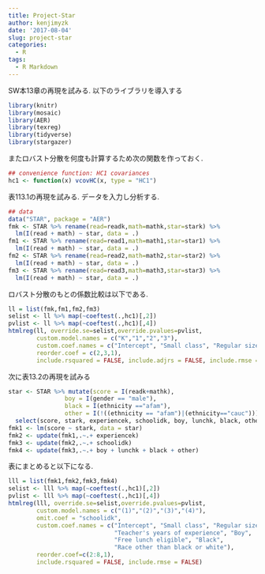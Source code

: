 ```yaml
---
title: Project-Star
author: kenjimyzk
date: '2017-08-04'
slug: project-star
categories:
  - R
tags:
  - R Markdown
---
```


SW本13章の再現を試みる. 以下のライブラリを導入する
```r
library(knitr)
library(mosaic)
library(AER)
library(texreg)
library(tidyverse)
library(stargazer)
```

またロバスト分散を何度も計算するため次の関数を作っておく.
```r
## convenience function: HC1 covariances
hc1 <- function(x) vcovHC(x, type = "HC1")
```

表113.1の再現を試みる. データを入力し分析する.
```r
## data
data("STAR", package = "AER")
fmk <- STAR %>% rename(read=readk,math=mathk,star=stark) %>%
  lm(I(read + math) ~ star, data = .)
fm1 <- STAR %>% rename(read=read1,math=math1,star=star1) %>%
  lm(I(read + math) ~ star, data = .)
fm2 <- STAR %>% rename(read=read2,math=math2,star=star2) %>%
  lm(I(read + math) ~ star, data = .)
fm3 <- STAR %>% rename(read=read3,math=math3,star=star3) %>%
  lm(I(read + math) ~ star, data = .)
```

ロバスト分散のもとの係数比較は以下である.
```r
ll = list(fmk,fm1,fm2,fm3)
selist <- ll %>% map(~coeftest(.,hc1)[,2])
pvlist <- ll %>% map(~coeftest(.,hc1)[,4])
htmlreg(ll, override.se=selist,override.pvalues=pvlist,
        custom.model.names = c("K","1","2","3"),
        custom.coef.names = c("Intercept", "Small class", "Regular size with aide"),
        reorder.coef = c(2,3,1),
        include.rsquared = FALSE, include.adjrs = FALSE, include.rmse = FALSE)
```

次に表13.2の再現を試みる
```r
star <- STAR %>% mutate(score = I(readk+mathk),
                boy = I(gender == "male"), 
                black = I(ethnicity =="afam"),
                other = I(!((ethnicity == "afam")|(ethnicity=="cauc")))) %>%
  select(score, stark, experiencek, schoolidk, boy, lunchk, black, other)
fmk1 <- lm(score ~ stark, data = star)
fmk2 <- update(fmk1,.~.+ experiencek)
fmk3 <- update(fmk2,.~.+ schoolidk)
fmk4 <- update(fmk3,.~.+ boy + lunchk + black + other)
```
表にまとめると以下になる.
```r
lll = list(fmk1,fmk2,fmk3,fmk4)
selist <- lll %>% map(~coeftest(.,hc1)[,2])
pvlist <- lll %>% map(~coeftest(.,hc1)[,4])
htmlreg(lll, override.se=selist,override.pvalues=pvlist,
        custom.model.names = c("(1)","(2)","(3)","(4)"),
        omit.coef = "schoolidk",
        custom.coef.names = c("Intercept", "Small class", "Regular size with aide", 
                              "Teacher's years of experience", "Boy",
                              "Free lunch eligible", "Black", 
                              "Race other than black or white"),
        reorder.coef=c(2:8,1),
        include.rsquared = FALSE, include.rmse = FALSE)
```

